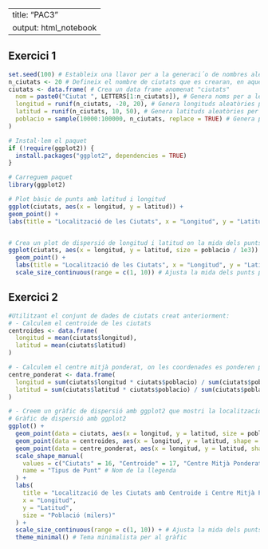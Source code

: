 
---
title: "PAC3"
output: html_notebook
---

## Exercici 1

```r
set.seed(100) # Estableix una llavor per a la generaci´o de nombres aleatoris, assegurant que els resultats siguin reproduïbles.→
n_ciutats <- 20 # Defineix el nombre de ciutats que es crearan, en aquest cas, 15.
ciutats <- data.frame( # Crea un data frame anomenat "ciutats"
  nom = paste0("Ciutat ", LETTERS[1:n_ciutats]), # Genera noms per a les ciutats utilitzant les lletres majúscules (Ciutat A, Ciutat B, etc.) 
  longitud = runif(n_ciutats, -20, 20), # Genera longituds aleatòries per a les ciutats dins del rang de -20 a 20.
  latitud = runif(n_ciutats, 10, 50), # Genera latituds aleatòries per a les ciutats dins del rang de 10 a 50.→
  poblacio = sample(10000:100000, n_ciutats, replace = TRUE) # Genera poblacions aleatòries per a les ciutats dins del rang de 10000 a 100000, permetent valors repetits (replace = TRUE).
)

# Instal·lem el paquet
if (!require(ggplot2)) {
  install.packages("ggplot2", dependencies = TRUE)
}

# Carreguem paquet
library(ggplot2)

# Plot bàsic de punts amb latitud i longitud
ggplot(ciutats, aes(x = longitud, y = latitud)) +
geom_point() +
labs(title = "Localització de les Ciutats", x = "Longitud", y = "Latitud")


# Crea un plot de dispersió de longitud i latitud on la mida dels punts és proporcional a la població de cada ciutat
ggplot(ciutats, aes(x = longitud, y = latitud, size = poblacio / 1e3)) +
  geom_point() +
  labs(title = "Localització de les Ciutats", x = "Longitud", y = "Latitud", size = "Població (milers)") +
  scale_size_continuous(range = c(1, 10)) # Ajusta la mida dels punts per a una millor visualització```
```


## Exercici 2

```r

#Utilitzant el conjunt de dades de ciutats creat anteriorment:
# - Calculem el centroide de les ciutats
centroides <- data.frame(
  longitud = mean(ciutats$longitud),
  latitud = mean(ciutats$latitud)
)

# - Calculem el centre mitjà ponderat, on les coordenades es ponderen per la població de cada ciutat
centre_ponderat <- data.frame(
  longitud = sum(ciutats$longitud * ciutats$poblacio) / sum(ciutats$poblacio),
  latitud = sum(ciutats$latitud * ciutats$poblacio) / sum(ciutats$poblacio)
)

# - Creem un gràfic de dispersió amb ggplot2 que mostri la localització de les ciutats i afegiu també punts per al centroide i el centre mitjà ponderat.
# Gràfic de dispersió amb ggplot2
ggplot() +
  geom_point(data = ciutats, aes(x = longitud, y = latitud, size = poblacio / 1e3, shape = "Ciutats"), color = "blue", alpha = 0.6) + # Punts per a les ciutats
  geom_point(data = centroides, aes(x = longitud, y = latitud, shape = "Centroide"), color = "red", size = 4) + # Punt per al centroide
  geom_point(data = centre_ponderat, aes(x = longitud, y = latitud, shape = "Centre Mitjà Ponderat"), color = "green", size = 4) + # Punt per al centre mitjà ponderat
  scale_shape_manual(
    values = c("Ciutats" = 16, "Centroide" = 17, "Centre Mitjà Ponderat" = 18), # Assigna formes personalitzades
    name = "Tipus de Punt" # Nom de la llegenda
  ) +
  labs(
    title = "Localització de les Ciutats amb Centroide i Centre Mitjà Ponderat",
    x = "Longitud",
    y = "Latitud",
    size = "Població (milers)"
  ) +
  scale_size_continuous(range = c(1, 10)) + # Ajusta la mida dels punts
  theme_minimal() # Tema minimalista per al gràfic
```